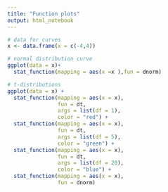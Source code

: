 ```yaml
---
title: "Function plots"
output: html_notebook
---
```


```r
# data for curves
x <- data.frame(x = c(-4,4))
```


```r
# normal distribution curve
ggplot(data = x)+
  stat_function(mapping = aes(x =x ),fun = dnorm)
```

```r
# t-distributions
ggplot(data = x) +
  stat_function(mapping = aes(x = x),
                fun = dt, 
                args = list(df = 1),
                color = "red") +
  stat_function(mapping = aes(x = x),
                fun = dt,
                args = list(df = 5),
                color = "green") +
  stat_function(mapping = aes(x = x),
                fun = dt,
                args = list(df = 20),
                color = "blue") +
  stat_function(mapping = aes(x = x),
                fun = dnorm)

```

